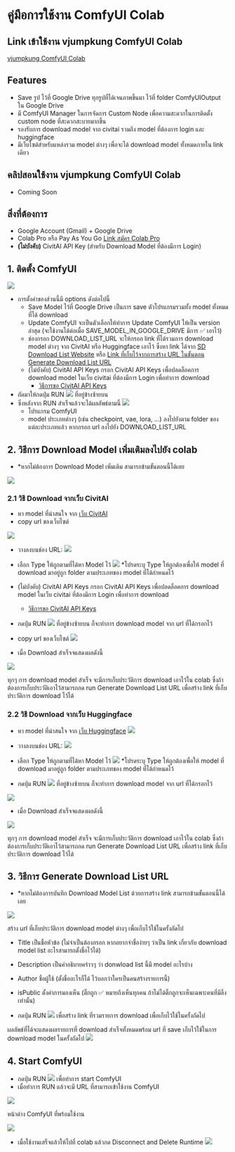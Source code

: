 # คู่มือการใช้งาน ComfyUI Colab

## Link เข้าใช้งาน vjumpkung ComfyUI Colab

[vjumpkung ComfyUI Colab](https://colab.research.google.com/github/vjumpkung/vjump-sd-webui-colab/blob/main/vjumpkung_comfyui_colab.ipynb)

## Features

- Save รูป ไว้ที่ Google Drive ทุกรูปที่ได้เจนภาพขึ้นมา ไว้ที่ folder ComfyUIOutput ใน Google Drive
- มี ComfyUI Manager ในการจัดการ Custom Node เพื่อความสะดวกในการติดตั้ง custom node ที่สะดวกสะบายมากขึ้น
- รองรับการ download model จาก civitai รวมถึง model ที่ต้องการ login และ huggingface
- มีเว็บไซต์สำหรับแหล่งรวม model ต่างๆ เพื่อจะได้ download model ทั้งหมดภายใน link เดียว

## คลิปสอนใช้งาน vjumpkung ComfyUI Colab

- Coming Soon


## สิ่งที่ต้องการ

- Google Account (Gmail) + Google Drive
- Colab Pro หรือ Pay As You Go [Link สมัคร Colab Pro](https://colab.research.google.com/signup?utm_source=resource_tab&utm_medium=link&utm_campaign=want_more_resources)
- **(ไม่บังคับ)** CivitAI API Key (สำหรับ Download Model ที่ต้องมีการ Login)

## 1. ติดตั้ง ComfyUI

![](/comfy_sec_1.png)

- การตั้งค่าของส่วนนี้มี options ดังต่อไปนี้
  - Save Model ไว้ที่ Google Drive เป็นการ save ตัวโปรแกรมรวมทั้ง model ทั้งหมดที่ได้ download
  - Update ComfyUI จะเป็นตัวเลือกให้ทำการ Update ComfyUI ให้เป็น version ล่าสุด (จะใช้งานได้ต่อเมื่อ SAVE_MODEL_IN_GOOGLE_DRIVE มีการ ✅ เอาไว้)
  - ช่องกรอก DOWNLOAD_LIST_URL จะให้กรอก link ที่ได้รวมการ download model ต่างๆ จาก CivitAI หรือ Huggingface เอาไว้ ซึ่งหา link ได้จาก [SD Download List Website](https://vjump-sd-download-list.vjumpkung.dynv6.net/download_list/) หรือ [Link ที่เก็บไว้จากการสร้าง URL ในขั้นตอน Generate Download List URL](/comfy#3-%E0%B8%A7%E0%B8%B4%E0%B8%98%E0%B8%B5%E0%B8%81%E0%B8%B2%E0%B8%A3-generate-download-list-url)
  - (ไม่บังคับ) CivitAI API Keys กรอก CivitAI API Keys เพื่อปลดล็อคการ download model ในเว็บ civitai ที่ต้องมีการ Login เพื่อทำการ download
    - [วิธีการขอ CivitAI API Keys](/others/civit)
- ถัดมาให้กดปุ่ม RUN ![](/run.png) ที่อยู่ข้างซ้ายบน
- ซึ่งหลังจาก RUN สำเร็จแล้วจะได้ผลลัพธ์ตามนี้
  ![](/comfy_sec_1_completed.png)
  - โปรแกรม ComfyUI 
  - model ประเภทต่างๆ (เช่น checkpoint, vae, lora, ...) ลงไปยังตาม folder ของแต่ละประเภทแล้ว หากกรอก url ลงไปยัง DOWNLOAD_LIST_URL

## 2. วิธีการ Download Model เพิ่มเติมลงไปยัง colab

- *หากไม่ต้องการ Download Model เพิ่มเติม สามารถข้ามขั้นตอนนี้ได้เลย

![](/comfy_sec_2.png)

### 2.1 วิธี Download จากเว็บ CivitAI

- หา model ที่น่าสนใจ จาก [เว็บ CivitAI](https://civitai.com/)
- copy url ของเว็บไซต์ 

![](/comfy_sec_2_1.png)

- วางลงบนช่อง URL:
![](/comfy_sec_2_1_2.png)

- เลือก Type ให้ถูกตามที่ได้หา Model ไว้
![](/comfy_sec_2_1_3.png)
*โปรดระบุ Type ให้ถูกต้องเพื่อให้ model ที่ download มาอยู่ถูก folder ตามประเภทของ model ที่ได้กำหนดไว้

- (ไม่บังคับ) CivitAI API Keys กรอก CivitAI API Keys เพื่อปลดล็อคการ download model ในเว็บ civitai ที่ต้องมีการ Login เพื่อทำการ download
  - [วิธีการขอ CivitAI API Keys](/others/civit)

- กดปุ่ม RUN ![](/run.png) ที่อยู่ข้างซ้ายบน ก็จะทำการ download model จาก url ที่ได้กรอกไว้

- copy url ของเว็บไซต์ 
![](/comfy_sec_2_1_4.png)

- เมื่อ Download สำเร็จจแสดงผลดังนี้ 

![](/comfy_sec_2_1_5.png)

ทุกๆ การ download model สำเร็จ จะมีการเก็บประวัติการ download เอาไว้ใน colab ซึ่งถ้าต้องการเก็บประวัติเอาไว้สามารถกด run Generate Download List URL เพื่อสร้าง link ที่เก็บประวัติการ download ไว้ได้

### 2.2 วิธี Download จากเว็บ Huggingface

- หา model ที่น่าสนใจ จาก [เว็บ Huggingface](https://huggingface.co/models?sort=trending&search=stable+diffusion)
![](/comfy_sec_2_2_1.png)

- วางลงบนช่อง URL:
![](/comfy_sec_2_2_2.png)

- เลือก Type ให้ถูกตามที่ได้หา Model ไว้
![](/comfy_sec_2_1_3.png)
*โปรดระบุ Type ให้ถูกต้องเพื่อให้ model ที่ download มาอยู่ถูก folder ตามประเภทของ model ที่ได้กำหนดไว้

- กดปุ่ม RUN ![](/run.png) ที่อยู่ข้างซ้ายบน ก็จะทำการ download model จาก url ที่ได้กรอกไว้

![](/comfy_sec_2_2_4.png)

- เมื่อ Download สำเร็จจแสดงผลดังนี้ 

![](/comfy_sec_2_2_5.png)

ทุกๆ การ download model สำเร็จ จะมีการเก็บประวัติการ download เอาไว้ใน colab ซึ่งถ้าต้องการเก็บประวัติเอาไว้สามารถกด run Generate Download List URL เพื่อสร้าง link ที่เก็บประวัติการ download ไว้ได้

## 3. วิธีการ Generate Download List URL

- *หากไม่ต้องการบันทึก Download Model List ด้วยการสร้าง link สามารถข้ามขั้นตอนนี้ได้เลย

![](/comfy_sec_3_1.png)

สร้าง url ที่เก็บประวัติการ download model ต่างๆ เพื่อเก็บไว้ใช้ในครั้งถัดไป

- Title เป็นชื่อหัวข้อ (ไม่จำเป็นต้องกรอก หากอยากจำชื่อง่ายๆ ว่าเป็น link เกี่ยวกับ download model list อะไรสามารถตั้งชื่อไว้ได้)
- Description เป็นคำอธิบายคร่าวๆ ว่า donwload list นี้มี model อะไรบ้าง 
- Author ชื่อผู้ใช้ (ตั้งชื่ออะไรก็ได้ ไว้บอกว่าใครเป็นคนสร้างรายการนี้) 
- isPublic ตั้งค่าการมองเห็น (ติ๊กถูก ✅ หมายถึงเห็นทุกคน ถ้าไม่ได้ติ๊กถูกจะเห็นเฉพาะคนที่มีลิ้งเท่านั้น)

- กดปุ่ม RUN ![](/run.png) เพื่อสร้าง link ที่รวมรายการ download เพื่อเก็บไว้ใช้ในครั้งถัดไป

ผลลัพธ์ที่ได้จะแสดงผลรายการที่ download สำเร็จทั้งหมดพร้อม url ที่ save เก็บไว้ใช้ในการ download model ในครั้งถัดไป
![](/comfy_sec_3_2.png)

## 4. Start ComfyUI

- กดปุ่ม RUN ![](/run.png) เพื่อทำการ start ComfyUI
- เมื่อทำการ RUN แล้วจะมี URL ที่สามารถเข้าใช้งาน ComfyUI 

![](/comfy_sec_4_1.png)

หน้าต่าง ComfyUI ที่พร้อมใช้งาน 

![](/comfy_sec_4_3.png)

- เมื่อใช้งานเสร็จแล้วให้ไปที่ colab แล้วกด Disconnect and Delete Runtime
![](/comfy_sec_4_4.png)